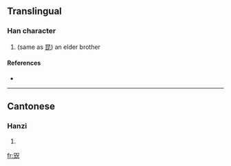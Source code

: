 ==Translingual==

===Han character===
{{Han char|rn=10|rad=儿|as=08|sn=10|four=|canj=口山口竹山 (RURHU)|ids=⿰[[兄]][[兄]]}}

# (same as [[昆]]) an elder brother

====References====
* {{Han ref|kx=0125.190|hdz=10273.120|uh=34AD|ud=13485}}

----

==Cantonese==

===Hanzi===
{{yue-hanzi|jyut=|y=kwaan1, kwaan1 leui4}}

# {{defn|Cantonese|sort=儿08}}

[[fr:㒭]]